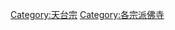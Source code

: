 {{Commons Category|Temples of Tiantai Buddhism}}

[[Category:天台宗|Category:天台宗]]
[[Category:各宗派佛寺|Category:各宗派佛寺]]